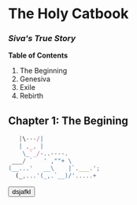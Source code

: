 # The Holy Catbook

### _Siva's True Story_

**Table of Contents**

1. The Beginning
2. Genesiva
3. Exile
4. Rebirth

## Chapter 1: The Begining

```javascript
   |\---/|
   | ,_, |
    \_`_/-..----.
 ___/ `   ' ,""+ \    
(__...'   __\    |`.___.';
  (_,...'(_,.`__)/'.....+
```

<button>dsjafkl</button>